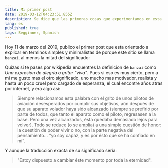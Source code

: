 ```yaml
---
title: Mi primer post
date: 2019-03-12T04:23:51.855Z
description: Se dice que las primeras cosas que experimentamos en esta vida nunca se olvidan, bueno aqui va el primer post de este increíble blog.
lang: es
published: true
tags: Begginner, Spanish
---
```


Hoy 11 de marzo del 2019, publico el primer post que esta orientado a explicar en terminos simples y minimalistas de porque este sitio se llama `banzai`, al menos la mitad del significado:

Quizas si te pases por wikipedia encuentres la definicion de `banzai` como _Una expresíon de alegría o gritar "viva"_.
Pues si eso es muy cierto, pero a mi me gusto mas el otro significado, uno mucho mas motivador, realista y hasta un poco cruel pero cargado de esperanza, el cual encontre años atras por internet, y era algo asi:

> Siempre relacionamos esta palabra con el grito de unos pilotos de aviación desesperados por cumplir sus objetivos, aún después de que su aparato volador haya sido alcanzado (siempre se prefirió por parte de todos, que tanto el aparato como el piloto, regresasen a la base. Pero una vez alcanzados, ésta quedaba demasiado lejos para volver). Todo se reduce (o se amplía) a una simple cuestión de honor: la cuestión de poder vivir o no, con la parte negativa del pensamiento... “yo soy capaz, y es por ésto que se ha confiado en mí”.

Y aunque la traducción exacta de su significado sería:

> "Estoy dispuesto a cambiar éste momento por toda la eternidad".
